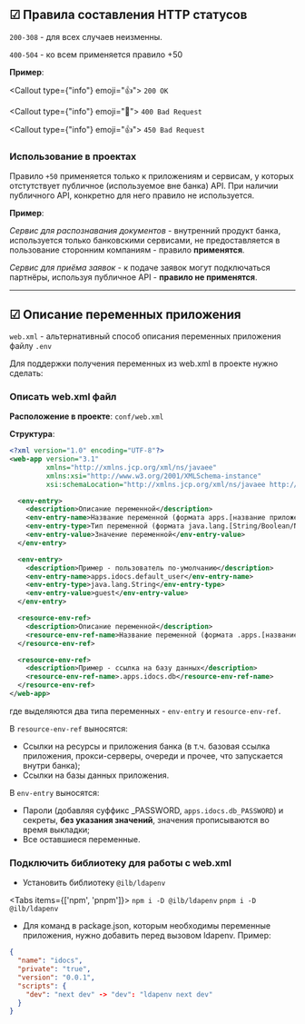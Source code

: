 
## ☑ Правила составления HTTP статусов

`200-308` - для всех случаев неизменны.

`400-504` - ко всем применяется правило +50

**Пример**:

<Callout type={"info"} emoji="👍">
  `200 OK`
</Callout>

<Callout type={"info"} emoji="🚫">
  `400 Bad Request`
</Callout>

<Callout type={"info"} emoji="👍">
  `450 Bad Request`
</Callout>

### Использование в проектах

Правило `+50` применяется только к приложениям и сервисам, у которых отстутствует публичное (используемое вне банка) API. При наличии публичного API, конкретно для него правило не используется.

**Пример**:

_Сервис для распознавания документов_ - внутренний продукт банка, используется только банковскими сервисами, не предоставляется в пользование сторонним компаниям - правило **применятся**.

_Сервис для приёма заявок_ - к подаче заявок могут подключаться партнёры, используя публичное API - **правило не применятся**.

---

## ☑ Описание переменных приложения

`web.xml` - альтернативный способ описания переменных приложения файлу `.env`

Для поддержки получения переменных из web.xml в проекте нужно сделать:
<Steps>
  ### Описать web.xml файл

  **Расположение в проекте**: `conf/web.xml`

  **Структура**:
  ```xml
  <?xml version="1.0" encoding="UTF-8"?>
  <web-app version="3.1"
           xmlns="http://xmlns.jcp.org/xml/ns/javaee"
           xmlns:xsi="http://www.w3.org/2001/XMLSchema-instance"
           xsi:schemaLocation="http://xmlns.jcp.org/xml/ns/javaee http://xmlns.jcp.org/xml/ns/javaee/web-app_3_1.xsd">

    <env-entry>
      <description>Описание переменной</description>
      <env-entry-name>Название переменной (формата apps.[название приложения].[переменная]</env-entry-name>
      <env-entry-type>Тип переменной (формата java.lang.[String/Boolean/Number/Integer/Double/Float])</env-entry-type>
      <env-entry-value>Значение переменной</env-entry-value>
    </env-entry>

    <env-entry>
      <description>Пример - пользователь по-умолчанию</description>
      <env-entry-name>apps.idocs.default_user</env-entry-name>
      <env-entry-type>java.lang.String</env-entry-type>
      <env-entry-value>guest</env-entry-value>
    </env-entry>

    <resource-env-ref>
      <description>Описание переменной</description>
      <resource-env-ref-name>Название переменной (формата .apps.[название приложения].[переменная]</resource-env-ref-name>
    </resource-env-ref>

    <resource-env-ref>
      <description>Пример - ссылка на базу данных</description>
      <resource-env-ref-name>.apps.idocs.db</resource-env-ref-name>
    </resource-env-ref>
  </web-app>
  ```

  где выделяются два типа переменных - `env-entry` и `resource-env-ref`.

  В `resource-env-ref` выносятся:
  - Ссылки на ресурсы и приложения банка (в т.ч. базовая ссылка приложения, прокси-серверы, очереди и прочее, что запускается внутри банка);
  - Ссылки на базы данных приложения.

  В `env-entry` выносятся:
  - Пароли (добавляя суффикс _PASSWORD, `apps.idocs.db_PASSWORD`) и секреты, **без указания значений**, значения прописываются во время выкладки;
  - Все оставшиеся переменные.

  ### Подключить библиотеку для работы с web.xml

  - Установить библиотеку `@ilb/ldapenv`

  <Tabs items={['npm', 'pnpm']}>
    <Tab>
      `npm i -D @ilb/ldapenv`
    </Tab>
    <Tab>
      `pnpm i -D @ilb/ldapenv`
    </Tab>
  </Tabs>

  - Для команд в package.json, которым необходимы переменные приложения, нужно добавить перед вызовом ldapenv.
  Пример:

  ```json
  {
    "name": "idocs",
    "private": "true",
    "version": "0.0.1",
    "scripts": {
      "dev": "next dev" -> "dev": "ldapenv next dev"
    }
  }
  ```
</Steps>